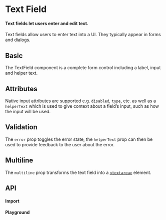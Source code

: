 


<Meta title={title} component={TextField} anchor />

<style>{`
  .root {
    display: flex;
    flex-wrap: wrap;
    flex-direction: row;
  }
  .root-centered {
    align-items: center;
  }
  .root > * {
    width: 25ch;
    margin-left: 7px;
    margin-right: 7px;
  }
`}</style>

# Text Field

#### Text fields let users enter and edit text.

Text fields allow users to enter text into a UI. They typically appear in forms and dialogs.

## Basic

The TextField component is a complete form control including a label, input and helper text.

<Story story={Basic} />

<StoryAnchor name="Attributes" path={title} />

## Attributes

Native input attributes are supported e.g. `disabled`, `type`, etc. as well as a `helperText` which is used to give context about a field’s input, such as how the input will be used.

<Story story={Attributes} />

<StoryAnchor name="Validation" path={title} />

## Validation

The `error` prop toggles the error state, the `helperText` prop can then be used to provide feedback to the user about the error.

<Story story={Validation} />

<StoryAnchor name="Multiline" path={title} />

## Multiline

The `multiline` prop transforms the text field into a [`<textarea>`](https://developer.mozilla.org/en-US/docs/Web/HTML/Element/textarea) element.

<Story story={Multiline} />

<StoryAnchor name="API" path={title} />

## API

#### Import

<ImportSnippet componentName={componentName} />

#### Playground

<Story name="API" story={API} />

<ArgsTable of={TextField} story="API" />
